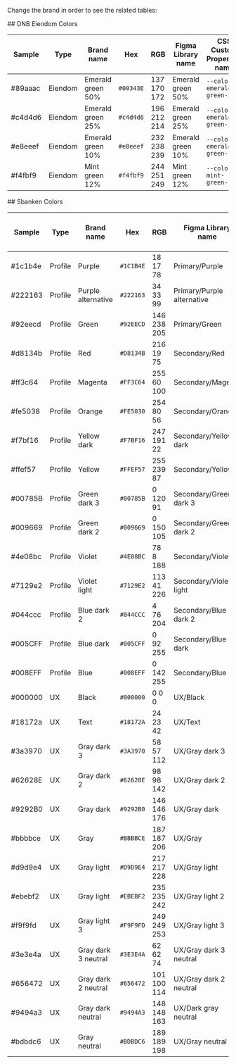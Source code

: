 
Change the brand in order to see the related tables:

<Space top bottom>
  <ChangeStyleTheme />
</Space>

<VisibilityByTheme visible="eiendom">
  ## DNB Eiendom Colors

| Sample  | Type    | Brand name        | Hex       | RGB         | Figma Library name | CSS Custom Properties name |
| ------- | ------- | ----------------- | --------- | ----------- | ------------------ | -------------------------- |
| #89aaac | Eiendom | Emerald green 50% | `#00343E` | 137 170 172 | Emerald green 50%  | `--color-emerald-green-50` |
| #c4d4d6 | Eiendom | Emerald green 25% | `#c4d4d6` | 196 212 214 | Emerald green 25%  | `--color-emerald-green-25` |
| #e8eeef | Eiendom | Emerald green 10% | `#e8eeef` | 232 238 239 | Emerald green 10%  | `--color-emerald-green-10` |
| #f4fbf9 | Eiendom | Mint green 12%    | `#f4fbf9` | 244 251 249 | Mint green 12%     | `--color-mint-green-12`    |

</VisibilityByTheme>

<VisibilityByTheme hidden="sbanken">
  ## DNB Colors

| Sample  | Type    | Brand name        | Hex       | RGB         | Figma Library name | CSS Custom Properties name |
| ------- | ------- | ----------------- | --------- | ----------- | ------------------ | -------------------------- |
| #00343E | Profile | Ocean green       | `#00343E` | 0 52 62     | Ocean green        | `--color-ocean-green`      |
| #14555A | Profile | Emerald green     | `#14555A` | 20 85 90    | Emerald green      | `--color-emerald-green`    |
| #007272 | Profile | Sea green         | `#007272` | 0 114 114   | Sea green          | `--color-sea-green`        |
| #A5E1D2 | Profile | Mint green        | `#A5E1D2` | 165 225 210 | Mint green         | `--color-mint-green`       |
| #28B482 | Profile | Summer green      | `#28B482` | 40 180 130  | Summer green       | `--color-summer-green`     |
| #FDBB31 | Profile | Accent yellow     | `#FDBB31` | 253 187 49  | Accent yellow      | `--color-accent-yellow`    |
| #23195A | Profile | Indigo            | `#23195A` | 35 25 90    | Indigo             | `--color-indigo`           |
| #6E2382 | Profile | Violet            | `#6E2382` | 110 35 130  | Violet             | `--color-violet`           |
| #4BBED2 | Profile | Sky blue          | `#4BBED2` | 75 190 210  | Sky blue           | `--color-sky-blue`         |
| #F2F2F5 | Profile | Lavender          | `#F2F2F5` | 242 242 245 | Lavender           | `--color-lavender`         |
| #FBF6EC | Profile | Sand yellow       | `#FBF6EC` | 251 246 236 | Sand yellow        | `--color-sand-yellow`      |
| #F2F4EC | Profile | Pistachio         | `#F2F4EC` | 242 244 236 | Pistachio          | `--color-pistachio`        |
| #B3D5D5 | UX      | Sea green 30%     | `#B3D5D5` | 179 213 213 | Sea green 30%      | `--color-sea-green-30`     |
| #D2F0E9 | UX      | Mint green 50%    | `#D2F0E9` | 210 240 233 | Mint green 50%     | `--color-mint-green-50`    |
| #E9F8F4 | UX      | Mint green 25%    | `#E9F8F4` | 233 248 244 | Mint green 25%     | `--color-mint-green-25`    |
| #F4FBF9 | UX      | Mint green 12%    | `#F4FBF9` | 244 251 249 | Mint green 12%     | `--color-mint-green-12`    |
| #FEEBC1 | UX      | Accent yellow 30% | `#FEEBC1` | 254 235 193 | Accent yellow 30%  | `--color-accent-yellow-30` |
| #FF5400 | UX      | Signal orange     | `#FF5400` | 255 84 0    | Signal orange      | `--color-signal-orange`    |
| #DC2A2A | UX      | Fire red          | `#DC2A2A` | 220 42 42   | Fire red           | `--color-fire-red`         |
| #FDEEEE | UX      | Fire red 8%       | `#FDEEEE` | 253 238 238 | Fire red 8%        | `--color-fire-red-8`       |
| #007B5E | UX      | Success green     | `#007B5E` | 0 128 0     | Success green      | `--color-success-green`    |
| #000000 | UX      | Black             | `#000000` | 0 0 0       | Black              | `--color-black`            |
| #333333 | UX      | Black 80%         | `#333333` | 51 51 51    | Black 80%          | `--color-black-80`         |
| #737373 | UX      | Black 55%         | `#737373` | 115 115 115 | Black 55%          | `--color-black-55`         |
| #CCCCCC | UX      | Black 20%         | `#CCCCCC` | 204 204 204 | Black 20%          | `--color-black-20`         |
| #EBEBEB | UX      | Black 8%          | `#EBEBEB` | 235 235 235 | Black 8%           | `--color-black-8`          |
| #F8F8F8 | UX      | Black 3%          | `#F8F8F8` | 248 248 248 | Black 3%           | `--color-black-3`          |
| #FFFFFF | UX      | White             | `#FFFFFF` | 255 255 255 | White              | `--color-white`            |

</VisibilityByTheme>

<VisibilityByTheme visible="sbanken">
  ## Sbanken Colors

| Sample  | Type    | Brand name          | Hex       | RGB         | Figma Library name         | CSS Custom Properties name       |
| ------- | ------- | ------------------- | --------- | ----------- | -------------------------- | -------------------------------- |
| #1c1b4e | Profile | Purple              | `#1C1B4E` | 18 17 78    | Primary/Purple             | `--sb-color-purple`              |
| #222163 | Profile | Purple alternative  | `#222163` | 34 33 99    | Primary/Purple alternative | `--sb-color-purple-alternative`  |
| #92eecd | Profile | Green               | `#92EECD` | 146 238 205 | Primary/Green              | `--sb-color-green`               |
| #d8134b | Profile | Red                 | `#D8134B` | 216 19 75   | Secondary/Red              | `--sb-color-red`                 |
| #ff3c64 | Profile | Magenta             | `#FF3C64` | 255 60 100  | Secondary/Magenta          | `--sb-color-magenta`             |
| #fe5038 | Profile | Orange              | `#FE5030` | 254 80 56   | Secondary/Orange           | `--sb-color-orange`              |
| #f7bf16 | Profile | Yellow dark         | `#F7BF16` | 247 191 22  | Secondary/Yellow dark      | `--sb-color-yellow-dark`         |
| #ffef57 | Profile | Yellow              | `#FFEF57` | 255 239 87  | Secondary/Yellow           | `--sb-color-yellow`              |
| #00785B | Profile | Green dark 3        | `#00785B` | 0 120 91    | Secondary/Green dark 3     | `--sb-color-green-dark-3`        |
| #009669 | Profile | Green dark 2        | `#009669` | 0 150 105   | Secondary/Green dark 2     | `--sb-color-green-dark-2`        |
| #4e08bc | Profile | Violet              | `#4E08BC` | 78 8 188    | Secondary/Violet           | `--sb-color-violet`              |
| #7129e2 | Profile | Violet light        | `#7129E2` | 113 41 226  | Secondary/Violet light     | `--sb-color-violet-light`        |
| #044ccc | Profile | Blue dark 2         | `#044CCC` | 4 76 204    | Secondary/Blue dark 2      | `--sb-color-blue-dark-2`         |
| #005CFF | Profile | Blue dark           | `#005CFF` | 0 92 255    | Secondary/Blue dark        | `--sb-color-blue-dark`           |
| #008EFF | Profile | Blue                | `#008EFF` | 0 142 255   | Secondary/Blue             | `--sb-color-blue`                |
| #000000 | UX      | Black               | `#000000` | 0 0 0       | UX/Black                   | `--sb-color-black`               |
| #18172a | UX      | Text                | `#18172A` | 24 23 42    | UX/Text                    | `--sb-color-text`                |
| #3a3970 | UX      | Gray dark 3         | `#3A3970` | 58 57 112   | UX/Gray dark 3             | `--sb-color-gray-dark-3`         |
| #62628E | UX      | Gray dark 2         | `#62628E` | 98 98 142   | UX/Gray dark 2             | `--sb-color-gray-dark-2`         |
| #9292B0 | UX      | Gray dark           | `#9292B0` | 146 146 176 | UX/Gray dark               | `--sb-color-gray-dark`           |
| #bbbbce | UX      | Gray                | `#BBBBCE` | 187 187 206 | UX/Gray                    | `--sb-color-gray`                |
| #d9d9e4 | UX      | Gray light          | `#D9D9E4` | 217 217 228 | UX/Gray light              | `--sb-color-gray-light`          |
| #ebebf2 | UX      | Gray light          | `#EBEBF2` | 235 235 242 | UX/Gray light 2            | `--sb-color-gray-light-2`        |
| #f9f9fd | UX      | Gray light 3        | `#F9F9FD` | 249 249 253 | UX/Gray light 3            | `--sb-color-gray-light-3`        |
| #3e3e4a | UX      | Gray dark 3 neutral | `#3E3E4A` | 62 62 74    | UX/Gray dark 3 neutral     | `--sb-color-gray-dark-3-neutral` |
| #656472 | UX      | Gray dark 2 neutral | `#656472` | 101 100 114 | UX/Gray dark 2 neutral     | `--sb-color-gray-dark-2-neutral` |
| #9494a3 | UX      | Gray dark neutral   | `#9494A3` | 148 148 163 | UX/Dark gray neutral       | `--sb-color-gray-dark-neutral`   |
| #bdbdc6 | UX      | Gray neutral        | `#BDBDC6` | 189 189 198 | UX/Gray neutral            | `--sb-color-gray-neutral`        |

</VisibilityByTheme>
